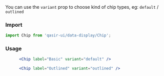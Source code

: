 
<Title>Type Chips</Title>

<Subtitle>
  You can use the <code>variant</code> prop to choose kind of chip types, eg: <code>default</code> / <code>outlined</code>
</Subtitle>

### Import
```jsx
import Chip from 'qasir-ui/data-display/Chip';
```

### Usage


<ChipBasic />

```jsx
      <Chip label="Basic" variant="default" />
```

<ChipOutlined />

```jsx 
      <Chip label="Outlined" variant="outlined" />
```